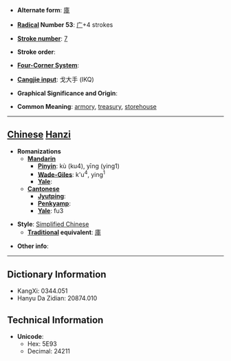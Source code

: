 * '''Alternate form''': [[庫]]

* '''[[Wiktionary:Chinese radical index| Radical]] Number 53''': [[Wiktionary:Chinese radical index 广|广]]+4 strokes

* '''[[Wiktionary:Chinese total strokes index|Stroke number]]''': [[Wiktionary:Chinese total strokes index 7|7]]

* '''Stroke order''': 

* '''[[Wiktionary:Chinese four corner index|Four-Corner System]]''': 

* '''[[Wiktionary:Chinese Cangjie index|Cangjie input]]''': 戈大手 (IKQ)

* '''Graphical Significance and Origin''': 

* '''Common Meaning''': [[armory]], [[treasury]], [[storehouse]]

----

== [[Chinese]] [[Hanzi]] ==

* '''Romanizations'''
** '''[[Mandarin]]'''
*** '''[[Pinyin]]''': kù (ku4), yīng (ying1)
*** '''[[Wade-Giles]]''': k'u<sup>4</sup>, ying<sup>1</sup>
*** '''[[Yale]]''': 
** '''[[Cantonese]]'''
*** '''[[Jyutping]]''':
*** '''[[Penkyamp]]''': 
*** '''[[Yale]]''': fu3

* '''Style''': [[Simplified Chinese]] 
** '''[[Traditional Chinese|Traditional]] equivalent''': [[庫]]

* '''Other info''': 

----

== Dictionary Information ==

* KangXi: 0344.051
* Hanyu Da Zidian: 20874.010

== Technical Information ==

* '''Unicode''':
** Hex: 5E93
** Decimal: 24211